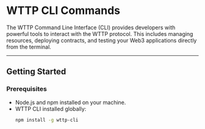# WTTP CLI Commands

The WTTP Command Line Interface (CLI) provides developers with powerful tools to interact with the WTTP protocol. This includes managing resources, deploying contracts, and testing your Web3 applications directly from the terminal.

---

## **Getting Started**

### Prerequisites
- Node.js and npm installed on your machine.
- WTTP CLI installed globally:
  ```bash
  npm install -g wttp-cli
